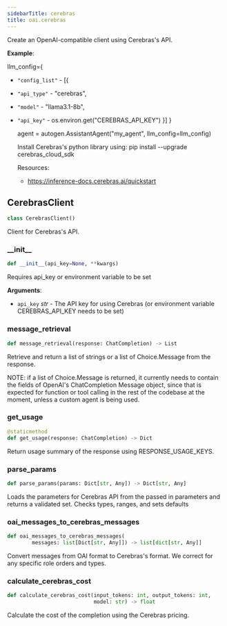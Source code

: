 ```yaml
---
sidebarTitle: cerebras
title: oai.cerebras
---
```


Create an OpenAI-compatible client using Cerebras's API.

**Example**:

  llm_config=\{
- `"config_list"` - [\{
- `"api_type"` - "cerebras",
- `"model"` - "llama3.1-8b",
- `"api_key"` - os.environ.get("CEREBRAS_API_KEY")
  }]
  }
  
  agent = autogen.AssistantAgent("my_agent", llm_config=llm_config)
  
  Install Cerebras's python library using: pip install --upgrade cerebras_cloud_sdk
  
  Resources:
  - https://inference-docs.cerebras.ai/quickstart

## CerebrasClient

```python
class CerebrasClient()
```

Client for Cerebras's API.

### \_\_init\_\_

```python
def __init__(api_key=None, **kwargs)
```

Requires api_key or environment variable to be set

**Arguments**:

- `api_key` _str_ - The API key for using Cerebras (or environment variable CEREBRAS_API_KEY needs to be set)

### message\_retrieval

```python
def message_retrieval(response: ChatCompletion) -> List
```

Retrieve and return a list of strings or a list of Choice.Message from the response.

NOTE: if a list of Choice.Message is returned, it currently needs to contain the fields of OpenAI's ChatCompletion Message object,
since that is expected for function or tool calling in the rest of the codebase at the moment, unless a custom agent is being used.

### get\_usage

```python
@staticmethod
def get_usage(response: ChatCompletion) -> Dict
```

Return usage summary of the response using RESPONSE_USAGE_KEYS.

### parse\_params

```python
def parse_params(params: Dict[str, Any]) -> Dict[str, Any]
```

Loads the parameters for Cerebras API from the passed in parameters and returns a validated set. Checks types, ranges, and sets defaults

### oai\_messages\_to\_cerebras\_messages

```python
def oai_messages_to_cerebras_messages(
        messages: list[Dict[str, Any]]) -> list[dict[str, Any]]
```

Convert messages from OAI format to Cerebras's format.
We correct for any specific role orders and types.

### calculate\_cerebras\_cost

```python
def calculate_cerebras_cost(input_tokens: int, output_tokens: int,
                            model: str) -> float
```

Calculate the cost of the completion using the Cerebras pricing.

